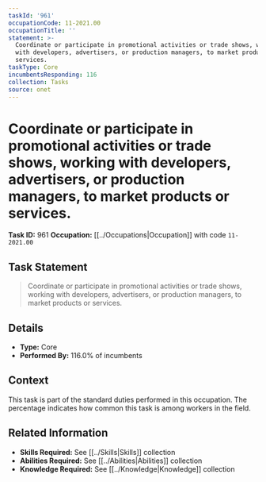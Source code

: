 ```yaml
---
taskId: '961'
occupationCode: 11-2021.00
occupationTitle: ''
statement: >-
  Coordinate or participate in promotional activities or trade shows, working
  with developers, advertisers, or production managers, to market products or
  services.
taskType: Core
incumbentsResponding: 116
collection: Tasks
source: onet
---
```

# Coordinate or participate in promotional activities or trade shows, working with developers, advertisers, or production managers, to market products or services.

**Task ID:** 961
**Occupation:** [[../Occupations|Occupation]] with code `11-2021.00`

## Task Statement

> Coordinate or participate in promotional activities or trade shows, working with developers, advertisers, or production managers, to market products or services.

## Details

- **Type:** Core
- **Performed By:** 116.0% of incumbents

## Context

This task is part of the standard duties performed in this occupation. The percentage indicates how common this task is among workers in the field.

## Related Information

- **Skills Required:** See [[../Skills|Skills]] collection
- **Abilities Required:** See [[../Abilities|Abilities]] collection
- **Knowledge Required:** See [[../Knowledge|Knowledge]] collection
